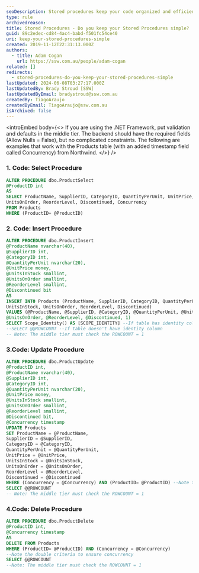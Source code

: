 ```yaml
---
seoDescription: Stored procedures keep your code organized and efficient by encapsulating logic and reducing database complexity.
type: rule
archivedreason:
title: Stored Procedures - Do you keep your Stored Procedures simple?
guid: 89c2edec-cd84-4ac4-babd-f501fc54ce40
uri: keep-your-stored-procedures-simple
created: 2019-11-12T22:31:13.000Z
authors:
  - title: Adam Cogan
    url: https://ssw.com.au/people/adam-cogan
related: []
redirects:
  - stored-procedures-do-you-keep-your-stored-procedures-simple
lastUpdated: 2024-06-08T03:27:17.000Z
lastUpdatedBy: Brady Stroud [SSW]
lastUpdatedByEmail: bradystroud@ssw.com.au
createdBy: TiagoAraujo
createdByEmail: TiagoAraujo@ssw.com.au
isArchived: false
---
```


<introEmbed
  body={<>
If you are using the .NET Framework, put validation and defaults in the middle tier. The backend should have the required fields (Allow Nulls = False), but no complicated constraints. The following are examples that work with the Products table (with an added timestamp field called Concurrency) from Northwind.
  </>}
/>
### 1. Code: Select Procedure

```sql
ALTER PROCEDURE dbo.ProductSelect
@ProductID int
AS
SELECT ProductName, SupplierID, CategoryID, QuantityPerUnit, UnitPrice, UnitsInStock,
UnitsOnOrder, ReorderLevel, Discontinued, Concurrency
FROM Products
WHERE (ProductID= @ProductID)
```

### 2. Code: Insert Procedure

```sql
ALTER PROCEDURE dbo.ProductInsert
@ProductName nvarchar(40),
@SupplierID int,
@CategoryID int,
@QuantityPerUnit nvarchar(20),
@UnitPrice money,
@UnitsInStock smallint,
@UnitsOnOrder smallint,
@ReorderLevel smallint,
@Discontinued bit
AS
INSERT INTO Products (ProductName, SupplierID, CategoryID, QuantityPerUnit, UnitPrice,
UnitsInStock, UnitsOnOrder, ReorderLevel, Discontinued)
VALUES (@ProductName, @SupplierID, @CategoryID, @QuantityPerUnit, @UnitPrice, @UnitsInStock,
@UnitsOnOrder, @ReorderLevel, @Discontinued, 1)
SELECT Scope_Identity() AS [SCOPE_IDENTITY] --If table has identity column
--SELECT @@ROWCOUNT --If table doesn't have identity column
-- Note: The middle tier must check the ROWCOUNT = 1
```

### 3.Code: Update Procedure

```sql
ALTER PROCEDURE dbo.ProductUpdate
@ProductID int,
@ProductName nvarchar(40),
@SupplierID int,
@CategoryID int,
@QuantityPerUnit nvarchar(20),
@UnitPrice money,
@UnitsInStock smallint,
@UnitsOnOrder smallint,
@ReorderLevel smallint,
@Discontinued bit,
@Concurrency timestamp
UPDATE Products
SET ProductName = @ProductName,
SupplierID = @SupplierID,
CategoryID = @CategoryID,
QuantityPerUnit = @QuantityPerUnit,
UnitPrice = @UnitPrice,
UnitsInStock = @UnitsInStock,
UnitsOnOrder = @UnitsOnOrder,
ReorderLevel = @ReorderLevel,
Discontinued = @Discontinued
WHERE (Concurrency = @Concurrency) AND (ProductID= @ProductID) --Note the double criteria to ensure concurrency
SELECT @@ROWCOUNT
-- Note: The middle tier must check the ROWCOUNT = 1
```

### 4.Code: Delete Procedure

```sql
ALTER PROCEDURE dbo.ProductDelete
@ProductID int,
@Concurrency timestamp
AS
DELETE FROM Products
WHERE (ProductID= @ProductID) AND (Concurrency = @Concurrency)
--Note the double criteria to ensure concurrency
SELECT @@ROWCOUNT
--Note: The middle tier must check the ROWCOUNT = 1
```
